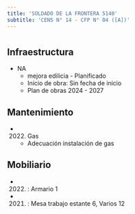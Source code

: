 ```yaml
---
title: 'SOLDADO DE LA FRONTERA 5140'
subtitle: 'CENS N° 14 - CFP N° 04 ([A])'
---
```


#
## Infraestructura

* NA 
    + mejora edilicia - Planificado 
    + Inicio de obra: Sin fecha de inicio 
    + Plan de obras 2024 - 2027 






## Mantenimiento

*  (2022) Gas 
    + Adecuación instalación de gas





## Mobiliario

*  (2022) : Armario 1 

*  (2021) : Mesa trabajo estante 6, Varios 12 



